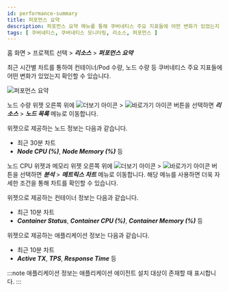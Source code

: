 ```yaml
---
id: performance-summary
title: 퍼포먼스 요약
description: 퍼포먼스 요약 메뉴를 통해 쿠버네티스 주요 지표들에 어떤 변화가 있었는지 확인할 수 있습니다.
tags: [ 쿠버네티스, 쿠버네티스 모니터링, 리소스, 퍼포먼스 ]
---
```


홈 화면 > 프로젝트 선택 > ***리소스*** > ***퍼포먼스 요약***

최근 시간별 차트를 통하여 컨테이너/Pod 수량, 노드 수량 등 쿠버네티스 주요 지표들에 어떤 변화가 있었는지 확인할 수 있습니다.

![퍼포먼스 요약](https://img.whatap.io/media/images/whatap_kubernetes_resource_performance_summary.png)

노드 수량 위젯 오른쪽 위에 ![더보기 아이콘](/img/ico-more.svg) > ![바로가기 아이콘](/img/ico-shortcut.svg) 버튼을 선택하면 ***리소스*** > ***노드 목록*** 메뉴로 이동합니다. 

위젯으로 제공하는 노드 정보는 다음과 같습니다.
* 최근 30분 차트
* ***Node CPU (%)***, ***Node Memory (%)*** 등

노드 CPU 위젯과 메모리 위젯 오른쪽 위에 ![더보기 아이콘](/img/ico-more.svg) > ![바로가기 아이콘](/img/ico-shortcut.svg) 버튼을 선택하면 ***분석*** > ***메트릭스 차트*** 메뉴로 이동합니다. 해당 메뉴를 사용하면 더욱 자세한 조건을 통해 차트를 확인할 수 있습니다.

위젯으로 제공하는 컨테이너 정보는 다음과 같습니다.
* 최근 10분 차트
* ***Container Status***, ***Container CPU (%)***, ***Container Memory (%)*** 등

위젯으로 제공하는 애플리케이션 정보는 다음과 같습니다.
* 최근 10분 차트
* ***Active TX***, ***TPS***, ***Response Time*** 등

:::note
애플리케이션 정보는 애플리케이션 에이전트 설치 대상이 존재할 때 표시합니다.
:::
